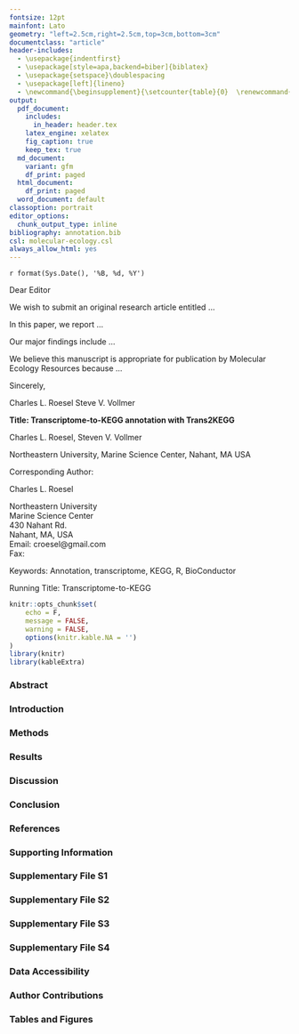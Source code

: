```yaml
---
fontsize: 12pt
mainfont: Lato
geometry: "left=2.5cm,right=2.5cm,top=3cm,bottom=3cm"
documentclass: "article"
header-includes:
  - \usepackage{indentfirst}
  - \usepackage[style=apa,backend=biber]{biblatex}
  - \usepackage{setspace}\doublespacing
  - \usepackage[left]{lineno}
  - \newcommand{\beginsupplement}{\setcounter{table}{0}  \renewcommand{\thetable}{S\arabic{table}} \setcounter{figure}{0} \renewcommand{\thefigure}{S\arabic{figure}}}
output:
  pdf_document:
    includes:
      in_header: header.tex 
    latex_engine: xelatex
    fig_caption: true
    keep_tex: true
  md_document:
    variant: gfm
    df_print: paged
  html_document:
    df_print: paged
  word_document: default
classoption: portrait
editor_options: 
  chunk_output_type: inline
bibliography: annotation.bib
csl: molecular-ecology.csl
always_allow_html: yes
---
```

\begin{figure}
    \advance\leftskip-1.5cm
    \vspace{-2cm}
    \includegraphics[width=\paperwidth]{NU_COS_ELetterhead_2013.pdf}
\end{figure}
\singlespacing
\begin{flushright}
Charles L. Roesel
\end{flushright}
\begin{flushright}
Steven V. Vollmer
\end{flushright}
\begin{flushright}
Northeastern University
\end{flushright}
\begin{flushright}
430 Nahant Road
\end{flushright}
\begin{flushright}
Nahant, MA 01908  
\end{flushright}

`r format(Sys.Date(), '%B, %d, %Y')`

Dear Editor

We wish to submit an original research article entitled ...

In this paper, we report ...

Our major findings include ...

We believe this manuscript is appropriate for publication by Molecular Ecology Resources because ...

Sincerely,

Charles L. Roesel
\newline
Steve V. Vollmer
\newline

\linenumbers
\clearpage

**Title: Transcriptome-to-KEGG annotation with Trans2KEGG**
\newline

Charles L. Roesel, Steven V. Vollmer
\newline

Northeastern University, Marine Science Center, Nahant, MA USA
\newline
\newline

Corresponding Author:

Charles L. Roesel

Northeastern University  
Marine Science Center  
430 Nahant Rd.  
Nahant, MA, USA  
Email: croesel@gmail.com  
Fax: 
\newline

Keywords: Annotation, transcriptome, KEGG, R, BioConductor

Running Title: Transcriptome-to-KEGG 

\clearpage

\doublespacing


```r
knitr::opts_chunk$set(
	echo = F,
	message = FALSE,
	warning = FALSE,
	options(knitr.kable.NA = '')
)
library(knitr)
library(kableExtra)
```
\setlength{\parindent}{0.2in}

\newpage

### Abstract


### Introduction


### Methods


### Results


### Discussion


### Conclusion

\clearpage
\singlespacing
### References 
\setlength{\parindent}{-0.2in}
\setlength{\leftskip}{0.2in}
\setlength{\parskip}{8pt}
<div id="refs"></div>
\doublespacing
\setlength{\parindent}{0.2in}

### Supporting Information

### Supplementary File S1


### Supplementary File S2


### Supplementary File S3


### Supplementary File S4


### Data Accessibility


### Author Contributions


### Tables and Figures

\singlespacing
